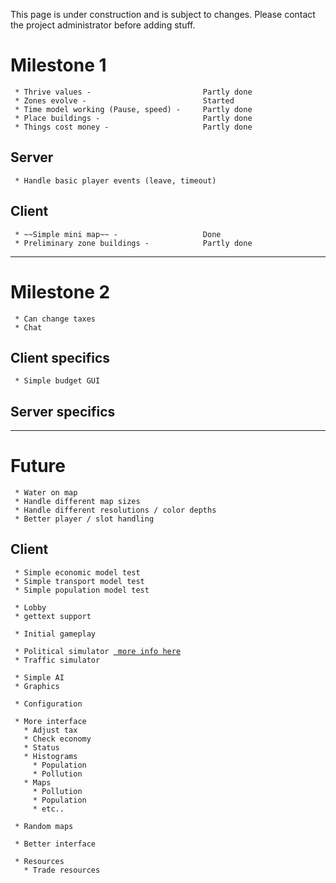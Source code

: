 This page is under construction and is subject to changes. Please contact the project administrator before adding stuff.

= Milestone 1 =

  * Thrive values -                         Partly done
  * Zones evolve -                          Started
  * Time model working (Pause, speed) -     Partly done
  * Place buildings -                       Partly done
  * Things cost money -                     Partly done

== Server ==

  * Handle basic player events (leave, timeout)

== Client ==

  * ~~Simple mini map~~ -                   Done
  * Preliminary zone buildings -            Partly done

-------------------------------------------------------

= Milestone 2 =

  * Can change taxes
  * Chat

== Client specifics ==

  * Simple budget GUI

== Server specifics ==


-------------------------------------------------------

= Future =

  * Water on map
  * Handle different map sizes
  * Handle different resolutions / color depths
  * Better player / slot handling





== Client ==

  * Simple economic model test
  * Simple transport model test
  * Simple population model test

  * Lobby
  * gettext support

  * Initial gameplay

  * Political simulator [[Simulty:Designdoc:Politics | more info here]]
  * Traffic simulator 

  * Simple AI
  * Graphics

  * Configuration

  * More interface
    * Adjust tax
    * Check economy
    * Status
    * Histograms
      * Population
      * Pollution
    * Maps
      * Pollution
      * Population
      * etc..

  * Random maps

  * Better interface

  * Resources
    * Trade resources